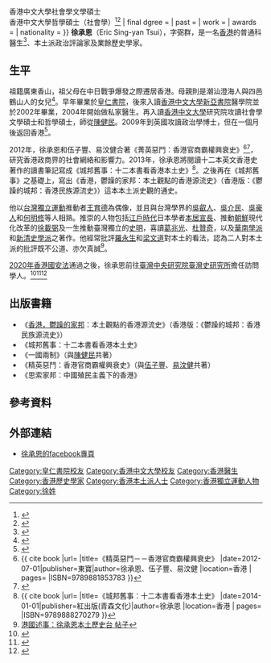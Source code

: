 {{Infobox person
| name = Eric Tsui<br>徐承恩
| image = 徐承恩2021.webp
| width = 200px
| now = 
| period = 
| Sex = 男
| other name =
| Native place =
| birth_date = {{birth date and age|1978|10|19}}
| birth_place = {{HKG-1959}}
| death_date = 
| death_place = 
| spouse = 
| research =
| alma mater = {{flagicon|HKG}} 香港中文大學
| education = {{flagicon|HKG}} [[香港中文大學|香港中文大學]]內外全科醫學士<ref>{{ cite web |url=https://www.mchk.org.hk/tc_chi/list_register/doctor_detail.php?reg_no=M14184&advancedsearch=Y |title=註冊醫生名單 |publisher=香港醫委會 }}</ref><br>{{flagicon|HKG}} 香港中文大學社會學文學碩士<br>{{flagicon|HKG}} 香港中文大學哲學碩士（社會學）<ref>{{cite web|url=http://www.cuhk.edu.hk/soc/MPhil-PhD/en/MPhil_Theses.html|title=存档副本|access-date=2020-01-18|archive-date=2020-02-19|archive-url=https://web.archive.org/web/20200219174548/http://www.cuhk.edu.hk/soc/MPhil-PhD/en/MPhil_Theses.html|dead-url=no}}</ref><ref>{{cite web |author1=TSUI, Sing Yan Eric |title=State-business Relations in Hong Kong through Executive Council, 1982-2005: A Network Perspective |url=https://sytsui.files.wordpress.com/2012/05/mphil_thesis.pdf}}</ref>
| final dgree = 
| past = 
| work = 
| awards = 
| nationality = {{CNHK}}
}}
'''徐承恩'''（Eric Sing-yan Tsui）{{BD|1978年|10月19日||}}，字弼群，是一名[[香港|香港]]的普通科醫生<ref>{{cite web |title=徐承恩醫生 |url=https://www.edr.hk/doctor/info/tsui-sing-yan-eric-c |access-date=2021-02-21 |archive-date=2021-04-23 |archive-url=https://web.archive.org/web/20210423145228/https://www.edr.hk/doctor/info/tsui-sing-yan-eric-c |dead-url=no }}</ref>、本土派政治評論家及業餘歷史學家。

==生平==
祖籍廣東香山，祖父母在中日戰爭爆發之際遷居香港。母親則是潮汕澄海人與四邑鶴山人的女兒<ref>{{cite web |author1=徐承恩 |title=此心安處是吾邦：關於我，和我的香港 |url=https://sytsui.wordpress.com/2017/10/19/my_story/ |website=徐承恩網頁}}</ref>。早年畢業於[[皇仁書院|皇仁書院]]，後來入讀[[香港中文大學|香港中文大學]][[新亞書院|新亞書院]]醫學院並於2002年畢業，2004年開始做私家醫生。再入讀[[香港中文大學|香港中文大學]]研究院攻讀社會學文學碩士和哲學碩士，師從[[陳健民|陳健民]]。2009年到英國攻讀政治學博士，但在一個月後返回香港<ref>{{cite web |url=https://www.cw.com.tw/article/article.action?id=5082218 |title=從醫生到民間史家，徐承恩的香港歷史書寫 |date=2017-04-28 |publisher=天下雜誌 |author=林怡廷 |access-date=2018-09-05 |archive-date=2018-09-05 |archive-url=https://web.archive.org/web/20180905141018/https://www.cw.com.tw/article/article.action?id=5082218 |dead-url=no }}</ref>。

2012年，徐承恩和伍子豐、易汶健合著《菁英惡鬥：香港官商霸權興衰史》<ref>{{ cite book |url= |title=《精英惡鬥－－香港官商霸權興衰史》 |date=2012-07-01|publisher=東寶|author=徐承恩、伍子豐、易汶健 |location=香港 | pages=  |ISBN=9789881853783 }} </ref><ref>{{cite web |url=https://sytsui.wordpress.com/2015/08/01/battles_of_hongkong_elites/ |title=《菁英惡鬥：香港官商霸權興衰史》電子版 |date= |publisher= |author= |access-date=2018-09-05 |archive-date=2018-09-05 |archive-url=https://web.archive.org/web/20180905065313/https://sytsui.wordpress.com/2015/08/01/battles_of_hongkong_elites/ |dead-url=no }}</ref>，研究香港政商界的社會網絡和影響力。2013年，徐承恩將閱讀十二本英文香港史著作的讀書筆記寫成《城邦舊事：十二本書看香港本土史》<ref>{{ cite book |url= |title=《城邦舊事：十二本書看香港本土史》 |date=2014-01-01|publisher=紅出版(青森文化)|author=徐承恩 |location=香港 | pages=  |ISBN=9789888270279 }} </ref>。之後再在《城邦舊事》之基礎上，寫出《香港，鬱躁的家邦：本土觀點的香港源流史》（香港版：《鬱躁的城邦：香港民族源流史》）這本本土派史觀的通史。

他以[[台灣獨立運動|台灣獨立運動]]推動者[[王育德|王育德]]為偶像，並且與台灣學界的[[吳叡人|吳叡人]]、[[吳介民|吳介民]]、[[吳豪人|吳豪人]]和[[何明修|何明修]]等人相熟。推崇的人物包括[[江戶時代|江戶時代]]日本學者[[本居宣長|本居宣長]]、推動[[朝鮮|朝鮮]]現代化改革的[[徐載弼|徐載弼]]及一生推動臺灣獨立的[[史明|史明]]，喜讀[[葛兆光|葛兆光]]、[[杜贊奇|杜贊奇]]，以及[[華南學派|華南學派]]和[[新清史學派|新清史學派]]之著作。他經常批評[[羅永生|羅永生]]和[[梁文道|梁文道]]對本土的看法，認為二人對本土派的批評既不公道、亦欠真誠<ref>[https://www.facebook.com/hknationalhistory/photos/pb.345348192341558.-2207520000.1512107120./655583484651359/?type=3&theater 港國述事：徐承恩本土歷史台 帖子]</ref>。

[[2020年|2020年]][[中華人民共和國香港特別行政區維護國家安全法|香港國安法]]通過之後，徐承恩前往[[臺灣|臺灣]][[中央研究院臺灣史研究所|中央研究院臺灣史研究所]]擔任訪問學人。<ref>{{cite web |title=他者的凝視：外來史觀下的香港史／徐承恩先生（香港中文大學社會學哲學碩士／本所訪問學人） |date=2020-11-19 |publisher=中央研究院臺灣史研究所 |url=https://www.ith.sinica.edu.tw/academic_look.php?l=c&no=4&id=858 |access-date=2021-08-27 |archive-date=2021-08-27 |archive-url=https://web.archive.org/web/20210827172203/https://www.ith.sinica.edu.tw/academic_look.php?l=c&no=4&id=858 |dead-url=no }}</ref><ref>{{cite web |title=香港戰後新生代民主運動精神史（一）／徐承恩先生（中央研究院臺灣史研究所訪問學人） |date=2021-05-05 |publisher=中央研究院臺灣史研究所 |url=https://www.ith.sinica.edu.tw/academic_look.php?no=4&id=919 |access-date=2021-08-27 |archive-date=2021-08-27 |archive-url=https://web.archive.org/web/20210827172741/https://www.ith.sinica.edu.tw/academic_look.php?no=4&id=919 |dead-url=no }}</ref><ref>{{cite web |title=香港戰後新生代民主運動精神史（二）／徐承恩先生（中央研究院臺灣史研究所訪問學人） |date=2021-08-11 |publisher=中央研究院臺灣史研究所 |url=https://www.ith.sinica.edu.tw/academic_look.php?no=4&id=920 |access-date=2021-08-27 |archive-date=2021-08-27 |archive-url=https://web.archive.org/web/20210827172931/https://www.ith.sinica.edu.tw/academic_look.php?no=4&id=920 |dead-url=no }}</ref>

==出版書籍==
*《[[香港，鬱躁的家邦|香港，鬱躁的家邦]]：本土觀點的香港源流史》（香港版：《鬱躁的城邦：香港民族源流史》）
*《城邦舊事：十二本書看香港本土史》
*《一國兩制》（與[[陳健民_(社會學者)|陳健民]]共著）
*《精英惡鬥：香港官商霸權興衰史》（與[[伍子豐|伍子豐]]、[[易汶健|易汶健]]共著）
*《思索家邦：中國殖民主義下的香港》

==參考資料==
{{reflist}}
==外部連結==
*[https://www.facebook.com/hknationalhistory/?fref=ts 徐承恩的facebook專頁]

{{DEFAULTSORT:X}}
[[Category:皇仁書院校友|Category:皇仁書院校友]]
[[Category:香港中文大學校友|Category:香港中文大學校友]]
[[Category:香港醫生|Category:香港醫生]]
[[Category:香港歷史學家|Category:香港歷史學家]]
[[Category:香港本土派人士|Category:香港本土派人士]]
[[Category:香港獨立運動人物|Category:香港獨立運動人物]]
[[Category:徐姓|Category:徐姓]]